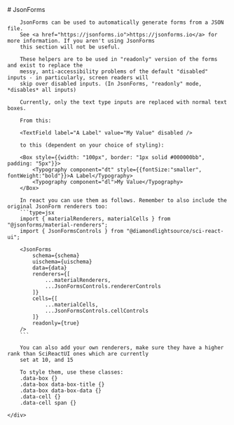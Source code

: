
<Meta title="Helpers/JsonForms" />

<div className="sb-container">
	<div className='sb-section-title'>
		# JsonForms

        JsonForms can be used to automatically generate forms from a JSON file.
        See <a href="https://jsonforms.io">https://jsonforms.io</a> for more information. If you aren't using JsonForms
        this section will not be useful.

        These helpers are to be used in "readonly" version of the forms and exist to replace the
        messy, anti-accessibility problems of the default "disabled" inputs - in particularly, screen readers will
        skip over disabled inputs. (In JsonForms, "readonly" mode, *disables* all inputs)

        Currently, only the text type inputs are replaced with normal text boxes.

        From this:

        <TextField label="A Label" value="My Value" disabled />

        to this (dependent on your choice of styling):

        <Box style={{width: "100px", border: "1px solid #000000bb", padding: "5px"}}>
            <Typography component="dt" style={{fontSize:"smaller", fontWeight:"bold"}}>A Label</Typography>
            <Typography component="dl">My Value</Typography>
        </Box>

        In react you can use them as follows. Remember to also include the original JsonForm renderers too:
        ```type=jsx
        import { materialRenderers, materialCells } from "@jsonforms/material-renderers";
        import { JsonFormsControls } from "@diamondlightsource/sci-react-ui";

        <JsonForms
            schema={schema}
            uischema={uischema}
            data={data}
            renderers={[
                ...materialRenderers,
                ...JsonFormsControls.rendererControls
            ]}
            cells={[
                ...materialCells,
                ...JsonFormsControls.cellControls
            ]}
            readonly={true}
        />
        ```

        You can also add your own renderers, make sure they have a higher rank than SciReactUI ones which are currently
        set at 10, and 15

        To style them, use these classes:
        .data-box {}
        .data-box data-box-title {}
        .data-box data-box-data {}
        .data-cell {}
        .data-cell span {}

    </div>

</div>
